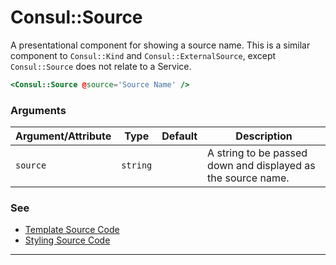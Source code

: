 # Consul::Source

A presentational component for showing a source name. This is a similar component to `Consul::Kind` and `Consul::ExternalSource`, except `Consul::Source` does not relate to a Service.

```hbs preview-template
<Consul::Source @source='Source Name' />
```

### Arguments

| Argument/Attribute | Type | Default | Description |
| --- | --- | --- | --- |
| `source` | `string` |  | A string to be passed down and displayed as the source name. |

### See

- [Template Source Code](./index.hbs)
- [Styling Source Code](./index.scss)

---
